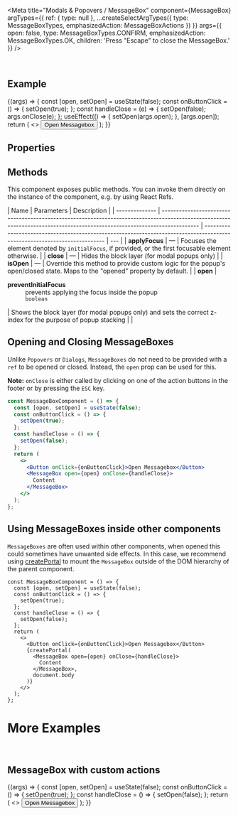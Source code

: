 
<Meta
  title="Modals & Popovers / MessageBox"
  component={MessageBox}
  argTypes={{
    ref: { type: null },
    ...createSelectArgTypes({ type: MessageBoxTypes, emphasizedAction: MessageBoxActions })
  }}
  args={{
    open: false,
    type: MessageBoxTypes.CONFIRM,
    emphasizedAction: MessageBoxTypes.OK,
    children: 'Press "Escape" to close the MessageBox.'
  }}
/>

<DocsHeader />

<br />

## Example

<Canvas>
  <Story name="Default">
    {(args) => {
      const [open, setOpen] = useState(false);
      const onButtonClick = () => {
        setOpen(true);
      };
      const handleClose = (e) => {
        setOpen(false);
        args.onClose(e);
      };
      useEffect(() => {
        setOpen(args.open);
      }, [args.open]);
      return (
        <>
          <Button onClick={onButtonClick}>Open Messagebox</Button>
          <MessageBox {...args} open={open} onClose={handleClose} />
        </>
      );
    }}
  </Story>
</Canvas>

## Properties

<ArgsTable story="." />

## Methods

This component exposes public methods. You can invoke them directly on the instance of the component, e.g. by using React Refs.

| Name           | Parameters                                                                                                                                                                | Description                                                                                                               |
| -------------- | ------------------------------------------------------------------------------------------------------------------------------------------------------------------------- | ------------------------------------------------------------------------------------------------------------------------- | --- |
| **applyFocus** | &mdash;                                                                                                                                                                   | Focuses the element denoted by <code>initialFocus</code>, if provided, or the first focusable element otherwise.          |
| **close**      | &mdash;                                                                                                                                                                   | Hides the block layer (for modal popups only)                                                                             |
| **isOpen**     | &mdash;                                                                                                                                                                   | Override this method to provide custom logic for the popup's open/closed state. Maps to the "opened" property by default. |
| **open**       | <dl><dt className="methodText">**preventInitialFocus**</dt><dd className="methodText">prevents applying the focus inside the popup</dd><dd><code>boolean</code></dd></dl> | Shows the block layer (for modal popups only) and sets the correct z-index for the purpose of popup stacking              |     |

## Opening and Closing MessageBoxes

Unlike `Popovers` or `Dialogs`, `MessageBoxes` do not need to be provided with a `ref` to be opened or closed. Instead, the `open` prop can be used for this.

**Note:** `onClose` is either called by clicking on one of the action buttons in the footer or by pressing the `ESC` key.

```jsx
const MessageBoxComponent = () => {
  const [open, setOpen] = useState(false);
  const onButtonClick = () => {
    setOpen(true);
  };
  const handleClose = () => {
    setOpen(false);
  };
  return (
    <>
      <Button onClick={onButtonClick}>Open Messagebox</Button>
      <MessageBox open={open} onClose={handleClose}>
        Content
      </MessageBox>
    </>
  );
};
```

## Using MessageBoxes inside other components

`MessageBoxes` are often used within other components, when opened this could sometimes have unwanted side effects.
In this case, we recommend using [createPortal](https://reactjs.org/docs/portals.html) to mount the `MessageBox` outside of the DOM hierarchy of the parent component.

```JSX
const MessageBoxComponent = () => {
  const [open, setOpen] = useState(false);
  const onButtonClick = () => {
    setOpen(true);
  };
  const handleClose = () => {
    setOpen(false);
  };
  return (
    <>
      <Button onClick={onButtonClick}>Open Messagebox</Button>
      {createPortal(
        <MessageBox open={open} onClose={handleClose}>
          Content
        </MessageBox>,
        document.body
      )}
    </>
  );
};
```

# More Examples

<br />

## MessageBox with custom actions

<Canvas>
  <Story name="With Custom Action">
    {(args) => {
      const [open, setOpen] = useState(false);
      const onButtonClick = () => {
        setOpen(true);
      };
      const handleClose = () => {
        setOpen(false);
      };
      return (
        <>
          <Button onClick={onButtonClick}>Open Messagebox</Button>
          <MessageBox
            {...args}
            open={open}
            onClose={handleClose}
            actions={[MessageBoxActions.OK, 'A custom action', MessageBoxActions.CANCEL]}
          />
        </>
      );
    }}
  </Story>
</Canvas>

